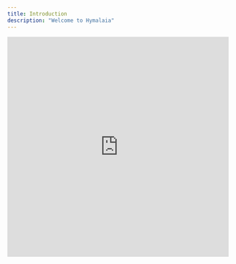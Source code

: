 ```yaml
---
title: Introduction
description: "Welcome to Hymalaia"
---
```


<iframe
  width="100%"
  height="500"
  src="https://www.youtube.com/embed/bKRNqFOG_VA"
  title="YouTube video player"
  frameBorder="0"
  allow="accelerometer; autoplay; clipboard-write; encrypted-media; gyroscope; picture-in-picture"
  allowFullScreen
/>

## Feature Highlights

### Deep research over your team's knowledge
The first step to world-class documentation is setting up your editing environments.

###  Use Hymalaia as a secure AI Chat with any LLM

See LLM configuration options here

###  Easily set up connectors to your apps

Check out all of the connectors here

###  Access Hymalaia where your team already works

Set up Hymalaia Bot in Slack, directions here

## Other Notable Benefits of Hymalaia
- Custom deep learning models for indexing and inference time, only through Hymalaia + learning from user feedback.
- Flexible security features like SSO (OIDC/SAML/OAuth2), RBAC, encryption of credentials, etc.
- Knowledge curation features like document-sets, query history, usage analytics, etc.
- Scalable deployment options tested up to many tens of thousands users and hundreds of millions of documents.

## Roadmap
- New methods in information retrieval (StructRAG, LightGraphRAG, etc.)
- Personalized Search
- Organizational understanding and ability to locate and suggest experts from your team.
- Code Search
- SQL and Structured Query Language

## Deployment
Hymalaia can also be run locally (even on a laptop) or deployed on a virtual machine with a single docker compose command. Visit the [quickstart](/quickstart) page to learn more.

Hymalaia also has built-in support for high-availability/scalable deployment on Kubernetes. Kubernetes manifests and helm charts are available here.